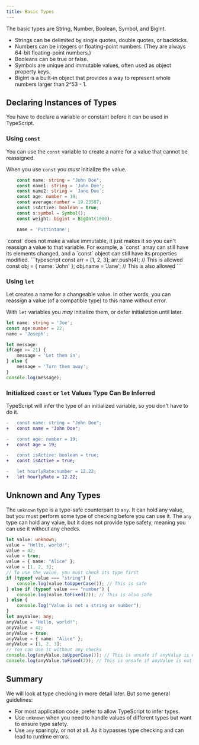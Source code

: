 ```yaml
---
title: Basic Types
---
```



 The basic types are String, Number, Boolean, Symbol, and BigInt.
- Strings can be delimited by single quotes, double quotes, or backticks.
- Numbers can be integers or floating-point numbers. (They are always 64-bit floating-point numbers.)
- Booleans can be true or false.
- Symbols are unique and immutable values, often used as object property keys.
- BigInt is a built-in object that provides a way to represent whole numbers larger than 2^53 - 1.

## Declaring Instances of Types

You have to declare a variable or constant before it can be used in TypeScript.

### Using `const`
You can use the `const` variable to create a name for a value that cannot be reassigned.

When you use `const` you *must* initialize the value.

```typescript del={"X":10} showLineNumbers
    const name: string = "John Doe";
    const name1: string = 'John Doe';
    const name2: string = `Jane Doe`;
    const age: number = 19;
    const average:number = 19.23587;
    const isActive: boolean = true;
    const s:symbol = Symbol();
    const weight: bigint = BigInt(1000);

    name = 'Puttintane';
```

<Aside type="caution">
`const` does not make a value immutable, it just makes it so you can't reassign a value to that variable.
For example, a `const` array can still have its elements changed, and a `const` object can still have its properties modified.
```typescript
const arr = [1, 2, 3];
arr.push(4); // This is allowed
const obj = { name: 'John' };
obj.name = 'Jane'; // This is also allowed
```
</Aside>

### Using `let`

Let creates a name for a changeable value. In other words, you can reassign a value (of a compatible type) to this name without error.

With `let` variables you *may* initialize them, or defer initializtion until later.

```typescript showLineNumbers
let name: string = 'Joe';
const age:number = 22;
name = 'Joseph';

let message:
if(age >= 21) {
    message = 'Let them in';
} else {
    message = 'Turn them away';
}
console.log(message);
```

### Initialized `const` or `let` Values Type Can Be Inferred

TypeScript will infer the type of an initialized variable, so you don't have to do it.

```diff typescript
-   const name: string = "John Doe";
+   const name = "John Doe";

-   const age: number = 19;
+   const age = 19;

-   const isActive: boolean = true;
+   const isActive = true;

-   let hourlyRate:number = 12.22;
+   let hourlyRate = 12.22;
```

## Unknown and Any Types 

The `unknown` type is a type-safe counterpart to `any`. It can hold any value, but you must perform some type of checking before you can use it.
The `any` type can hold any value, but it does not provide type safety, meaning you can use it without any checks.

```typescript showLineNumbers
let value: unknown;
value = "Hello, world!";
value = 42;
value = true;
value = { name: "Alice" };
value = [1, 2, 3];
// To use the value, you must check its type first
if (typeof value === "string") {
    console.log(value.toUpperCase()); // This is safe
} else if (typeof value === "number") {
    console.log(value.toFixed(2)); // This is also safe
} else {
    console.log("Value is not a string or number");
}
let anyValue: any;
anyValue = "Hello, world!";
anyValue = 42;
anyValue = true;
anyValue = { name: "Alice" };
anyValue = [1, 2, 3];
// You can use it without any checks
console.log(anyValue.toUpperCase()); // This is unsafe if anyValue is not a string
console.log(anyValue.toFixed(2)); // This is unsafe if anyValue is not a number
```

## Summary
We will look at type checking in more detail later. But some general guidelines:

- For most application code, prefer to allow TypeScript to infer types.
- Use `unknown` when you need to handle values of different types but want to ensure type safety.
- Use `any` sparingly, or not at all. As it bypasses type checking and can lead to runtime errors.